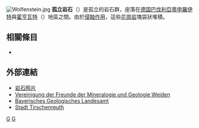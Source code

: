 {{disputed title}}
[[File:Wolfenstein.jpg|thumb]]
'''孤立岩石'''（{{lang-de|Wolfenstein}}）是孤立的岩石群，座落在[[德国|德国]][[巴伐利亞|巴伐利亞]][[蒂申羅伊特|蒂申羅伊特]]與[[霍亨瓦特|霍亨瓦特]]（{{lang-de|Hohenwald}}）地區之間。由於[[侵蝕作用|侵蝕作用]]，這些[[花崗岩|花崗岩]]塊袋狀堆積。

== 相關條目 ==
* {{translink|en|Tor (rock formation)|突岩}}

== 外部連結 ==
* [http://de.wikipedia.org/wiki/Bild:Wolfenstein.jpg 岩石照片] {{Wayback|url=http://de.wikipedia.org/wiki/Bild:Wolfenstein.jpg |date=20060913000000 }}
* [http://www.vfmg-weiden.de/wolfen.htm Vereinigung der Freunde der Mineralogie und Geologie Weiden]{{Wayback|url=http://www.vfmg-weiden.de/wolfen.htm |date=20070927132147 }}
* [http://www.geologie.bayern.de/geotope/geotopeRechercheSteckbrief.html?id=377R017 Bayerisches Geologisches Landesamt] 
* [http://www.stadt-tirschenreuth.de Stadt Tirschenreuth]{{Wayback|url=http://www.stadt-tirschenreuth.de/ |date=20201001213118 }}

{{coord|49|52|9.94|N|12|18|20.04|E|type:landmark_region:CN-91_source:dewiki|display=title}}
{{geology-stub}}
[[Category:火成岩|G]]
[[Category:石頭|G]]